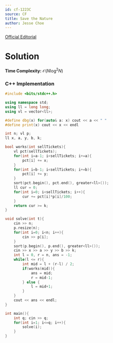 ```yaml
---
id: cf-1223C
source: CF
title: Save the Nature
author: Jesse Choe
---
```


[Official Editorial](https://codeforces.com/blog/entry/70358)


# Solution 

**Time Complexity:** $\mathcal{O}(N\log^2 N)$

<LanguageSection>

<CPPSection>

### C++ Implementation

```cpp
#include <bits/stdc++.h>

using namespace std;
using ll = long long;
using vl = vector<ll>;

#define dbg(x) for(auto& a: x) cout << a << " "
#define print(x) cout << x << endl

int n; vl p;
ll x, a, y, b, k;

bool works(int sellTickets){
    vl pct(sellTickets);
    for(int i=a-1; i<sellTickets; i+=a){
        pct[i] += x;
    }
    for(int i=b-1; i<sellTickets; i+=b){
        pct[i] += y;
    }
    sort(pct.begin(), pct.end(), greater<ll>());
    ll cur = 0;
    for(int i=0; i<sellTickets; i++){
        cur += pct[i]*p[i]/100;
    }
    return cur >= k;
}

void solve(int t){
    cin >> n;
    p.resize(n);
    for(int i=0; i<n; i++){
        cin >> p[i];
    }
    sort(p.begin(), p.end(), greater<ll>());
    cin >> x >> a >> y >> b >> k;
    int l = 0, r = n, ans = -1;
    while(l <= r){
        int mid = l + (r-l) / 2;
        if(works(mid)){
            ans = mid;
            r = mid-1;
        } else {
            l = mid+1;
        }
    }
    cout << ans << endl;
}

int main(){
    int q; cin >> q;
    for(int i=1; i<=q; i++){
        solve(i);
    }
}
```

</CPPSection>

</LanguageSection>
